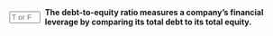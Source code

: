 ::: {.question-block}

<form onsubmit="event.preventDefault(); checkAnswerBox('module6_tf_q15','T')" style="display: flex; align-items: center; gap: 8px;">
<input type="text" id="module6_tf_q15" name="module6_tf_q15" maxlength="1" placeholder="T or F" style="width: 55px;" data-correct-answer="T" /> 
<label for="module6_tf_q15"><strong>The debt-to-equity ratio measures a company's financial leverage by comparing its total debt to its total equity.</strong></label>
</form>

<div id="feedback-module6_tf_q15" class="feedback" data-status="" style="display:none;">
This is TRUE. This ratio indicates how much debt a company uses to finance its assets relative to shareholder equity.
</div>

:::
